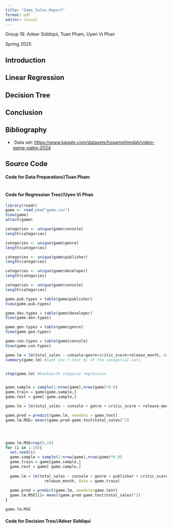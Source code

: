 ```yaml
---
title: "Game_Sales_Report"
format: pdf
editor: visual
---
```


Group 18: Adeer Siddiqui, Tuan Pham, Uyen Vi Phan

Spring 2025

## Introduction

\newpage

## Linear Regression

\newpage

## Decision Tree

\newpage

## Conclusion

\newpage

## Bibliography

-    Data set: <https://www.kaggle.com/datasets/hosammhmdali/video-game-sales-2024>

## Source Code

#### Code for Data Preparation//Tuan Pham

```r

```

#### Code for Regression Tree//Uyen Vi Phan

```r
library(readr)
game <- read_csv("game.csv")
View(game)
attach(game)

categories <- unique(game$console) 
length(categories)

categories <- unique(game$genre) 
length(categories)

categories <- unique(game$publisher) 
length(categories)

categories <- unique(game$developer) 
length(categories)

categories <- unique(game$console) 
length(categories)

game.pub.types = table(game$publisher)
View(game.pub.types)

game.dev.types = table(game$developer)
View(game.dev.types)

game.gen.types = table(game$genre)
View(game.gen.types)

game.con.types = table(game$console)
View(game.con.types)

game.lm = lm(total_sales ~ console+genre+critic_score+release_month, data = game)
summary(game.lm) #cant use t-test bc of the categorial vars


step(game.lm) #backwards stepwise regression


game.sample = sample(1:nrow(game),nrow(game)*0.8)
game.train = game[game.sample,]
game.test = game[-game.sample,]

game.lm = lm(total_sales ~ console + genre + critic_score + release_month, data = game.train)

game.pred = predict(game.lm, newdata = game.test)
game.lm.MSE= mean((game.pred-game.test$total_sales)^2)




game.lm.MSE=rep(0,10)
for (i in 1:10){
  set.seed(i)
  game.sample = sample(1:nrow(game),nrow(game)*0.8)
  game.train = game[game.sample,]
  game.test = game[-game.sample,]
  
  game.lm = lm(total_sales ~ console + genre + publisher + critic_score + 
                 release_month, data = game.train)
  
  game.pred = predict(game.lm, newdata=game.test)
  game.lm.MSE[i]= mean((game.pred-game.test$total_sales)^2)
}

game.lm.MSE
```

#### Code for Decision Tree//Adeer Siddiqui

```r

```

\newpage
